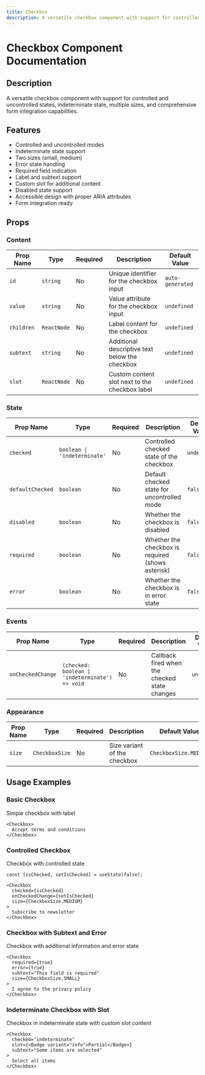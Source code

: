 ```yaml
---
title: Checkbox
description: A versatile checkbox component with support for controlled and uncontrolled states, indeterminate state, multiple sizes, and comprehensive form integration capabilities.
---
```



# Checkbox Component Documentation

## Description
A versatile checkbox component with support for controlled and uncontrolled states, indeterminate state, multiple sizes, and comprehensive form integration capabilities.

## Features
- Controlled and uncontrolled modes
- Indeterminate state support
- Two sizes (small, medium)
- Error state handling
- Required field indication
- Label and subtext support
- Custom slot for additional content
- Disabled state support
- Accessible design with proper ARIA attributes
- Form integration ready

## Props

### Content

| Prop Name | Type | Required | Description | Default Value |
|-----------|------|----------|-------------|---------------|
| `id` | `string` | No | Unique identifier for the checkbox input | `auto-generated` |
| `value` | `string` | No | Value attribute for the checkbox input | `undefined` |
| `children` | `ReactNode` | No | Label content for the checkbox | `undefined` |
| `subtext` | `string` | No | Additional descriptive text below the checkbox | `undefined` |
| `slot` | `ReactNode` | No | Custom content slot next to the checkbox label | `undefined` |

### State

| Prop Name | Type | Required | Description | Default Value |
|-----------|------|----------|-------------|---------------|
| `checked` | `boolean \| 'indeterminate'` | No | Controlled checked state of the checkbox | `undefined` |
| `defaultChecked` | `boolean` | No | Default checked state for uncontrolled mode | `false` |
| `disabled` | `boolean` | No | Whether the checkbox is disabled | `false` |
| `required` | `boolean` | No | Whether the checkbox is required (shows asterisk) | `false` |
| `error` | `boolean` | No | Whether the checkbox is in error state | `false` |

### Events

| Prop Name | Type | Required | Description | Default Value |
|-----------|------|----------|-------------|---------------|
| `onCheckedChange` | `(checked: boolean \| 'indeterminate') => void` | No | Callback fired when the checked state changes | `undefined` |

### Appearance

| Prop Name | Type | Required | Description | Default Value |
|-----------|------|----------|-------------|---------------|
| `size` | `CheckboxSize` | No | Size variant of the checkbox | `CheckboxSize.MEDIUM` |

## Usage Examples

### Basic Checkbox
Simple checkbox with label

```tsx
<Checkbox>
  Accept terms and conditions
</Checkbox>
```

### Controlled Checkbox
Checkbox with controlled state

```tsx
const [isChecked, setIsChecked] = useState(false);

<Checkbox 
  checked={isChecked}
  onCheckedChange={setIsChecked}
  size={CheckboxSize.MEDIUM}
>
  Subscribe to newsletter
</Checkbox>
```

### Checkbox with Subtext and Error
Checkbox with additional information and error state

```tsx
<Checkbox 
  required={true}
  error={true}
  subtext="This field is required"
  size={CheckboxSize.SMALL}
>
  I agree to the privacy policy
</Checkbox>
```

### Indeterminate Checkbox with Slot
Checkbox in indeterminate state with custom slot content

```tsx
<Checkbox 
  checked="indeterminate"
  slot={<Badge variant="info">Partial</Badge>}
  subtext="Some items are selected"
>
  Select all items
</Checkbox>
```
